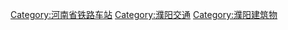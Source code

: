 [[Category:河南省铁路车站|Category:河南省铁路车站]]
[[Category:濮阳交通|Category:濮阳交通]]
[[Category:濮阳建筑物|Category:濮阳建筑物]]